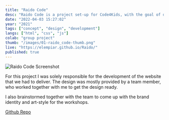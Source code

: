```yaml
---
title: "Raido Code"
desc: "Raido Code is a project set-up for Code4Kids, with the goal of delivering coding workshops to elementary school kids."
date: "2022-04-03 15:27:02"
year: "2021"
tags: ["concept", "design", "development"]
langs: ["html", "css", "js"]
colab: "group project"
thumb: "/images/01-raido_code-thumb.png"
live: "https://elempiar.github.io/Raido/"
published: true
---
```


![Raido Code Screenshot](/images/01-raido_code.png)

For this project I was solely responsible for the development of the website that we had to deliver. The design was mostly provided by a team member, who worked together with me to get the design ready.

I also brainstormed together with the team to come up with the brand identity and art-style for the workshops.

[Github Repo](https://github.com/Elempiar/Raido)
